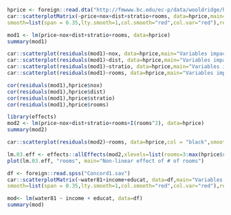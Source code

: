 ```r
hprice <- foreign::read.dta("http://fmwww.bc.edu/ec-p/data/wooldridge/hprice2.dta")
car::scatterplotMatrix(~price+nox+dist+stratio+rooms, data=hprice,main="Variables impacting the price",col = "black",
smooth=list(span = 0.35,lty.smooth=1,col.smooth="red",col.var="red"),regLine=list(col="green"))
```

```r
mod1 <- lm(price~nox+dist+stratio+rooms, data=hprice)
summary(mod1)
```

```r
car::scatterplot(residuals(mod1)~nox, data=hprice,main="Variables impacting the price",col = "black",smooth=list(span = 0.35, lty.smooth=1,col.smooth="red", col.var="red"), regLine=list(col="green"))
car::scatterplot(residuals(mod1)~dist, data=hprice,main="Variables impacting the price",col = "black",smooth=list(span = 0.35, lty.smooth=1,col.smooth="red", col.var="red"), regLine=list(col="green"))
car::scatterplot(residuals(mod1)~stratio, data=hprice,main="Variables impacting the price",col = "black",smooth=list(span = 0.35, lty.smooth=1,col.smooth="red", col.var="red"), regLine=list(col="green"))
car::scatterplot(residuals(mod1)~rooms, data=hprice,main="Variables impacting the price",col = "black",smooth=list(span = 0.35, lty.smooth=1,col.smooth="red", col.var="red"), regLine=list(col="green"))

```



```r
cor(residuals(mod1),hprice$nox)
cor(residuals(mod1),hprice$dist)
cor(residuals(mod1),hprice$stratio)
cor(residuals(mod1),hprice$rooms)
```





```r
library(effects)
mod2 <- lm(price~nox+dist+stratio+rooms+I(rooms^2), data=hprice)
summary(mod2)
```

```r
car::scatterplot(residuals(mod2)~rooms, data=hprice,col = "black",smooth=list(span = 0.35, lty.smooth=1,col.smooth="red", col.var="red"), regLine=list(col="green"))
```



```r
lm.03.eff <- effects::allEffects(mod2,xlevels=list(rooms=3:max(hprice$rooms)))
plot(lm.03.eff, "rooms", main="Non-linear effect of # of rooms")
```

```r
df <- foreign::read.spss("Concord1.sav")
car::scatterplotMatrix(~water81+income+educat, data=df,main="Variables impacts",col = "black",
smooth=list(span = 0.35,lty.smooth=1,col.smooth="red",col.var="red"),regLine=list( col="green"))
```
```r
mod<- lm(water81 ~ income + educat, data=df)
summary(mod)
```


